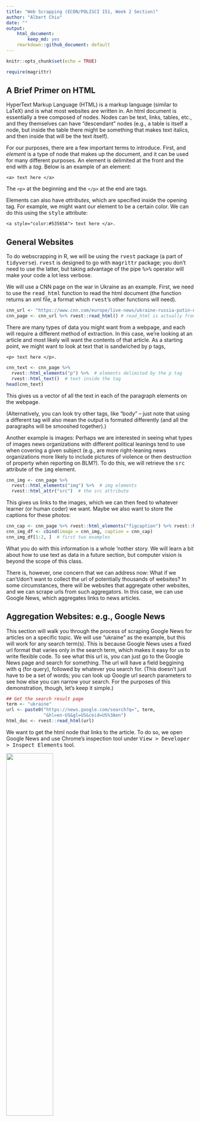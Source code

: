 ```yaml
---
title: "Web Scrapping (ECON/POLISCI 151, Week 2 Section)"
author: "Albert Chiu"
date: ""
output:
    html_document: 
        keep_md: yes
    rmarkdown::github_document: default
---
```


```r
knitr::opts_chunk$set(echo = TRUE)

require(magrittr)
```

## A Brief Primer on HTML
HyperText Markup Language (HTML) is a markup language (similar to LaTeX) and is what most websites are written in. An html document is essentially a tree composed of nodes. Nodes can be text, links, tables, etc., and they themselves can have "descendant" nodes (e.g., a table is itself a node, but inside the table there might be something that makes text italics, and then inside that will be the text itself).

For our purposes, there are a few important terms to introduce. First, and _element_ is a type of node that makes up the document, and it can be used for many different purposes. An element is delimited at the front and the end with a _tag_. Below is an example of an element:

    <a> text here </a>

The <tt>`<p>`</tt> at the beginning and the <tt>`</p>`</tt> at the end are tags. 

Elements can also have _attributes_, which are specified inside the opening tag. For example, we might want our element to be a certain color. We can do this using the <tt>style</tt> attribute:

    <a style="color:#53565A"> text here </a>.

## General Websites
To do webscrapping in R, we will be using the <tt>rvest</tt> package (a part of <tt>tidyverse</tt>). <tt>rvest</tt> is designed to go with <tt>magrittr</tt> package; you don't need to use the latter, but taking advantage of the pipe <tt>%>%</tt> operator will make your code a lot less verbose. 

We will use a CNN page on the war in Ukraine as an example. First, we need to use the <tt>read_html</tt> function to read the html document (the function returns an xml file, a format which <tt>rvest</tt>'s other functions will need).

```r
cnn_url <- "https://www.cnn.com/europe/live-news/ukraine-russia-putin-news-04-3-22/h_4d0118cfd6f30770be0f8f54e041f9d2"
cnn_page <- cnn_url %>% rvest::read_html() # read_html is actually from xml2, which rvest imports 
```

There are many types of data you might want from a webpage, and each will require a different method of extraction. In this case, we're looking at an article and most likely will want the contents of that article. As a starting point, we might want to look at text that is sandwiched by p tags,

    <p> text here </p>.

```r
cnn_text <- cnn_page %>%
  rvest::html_elements("p") %>%  # elements delimited by the p tag
  rvest::html_text()  # text inside the tag
head(cnn_text)
```

This gives us a vector of all the text in each of the paragraph elements on the webpage. 

(Alternatively, you can look try other tags, like "body" -- just note that using a different tag will also mean the output is formated differently (and all the paragraphs will be smooshed together).)

Another example is images: Perhaps we are interested in seeing what types of images news organizations with different political leanings tend to use when covering a given subject (e.g., are more right-leaning news organizations more likely to include pictures of violence or then destruction of property when reporting on BLM?). To do this, we will retrieve the <tt>src</tt> attribute of the <tt>img</tt> element.

```r
cnn_img <- cnn_page %>% 
  rvest::html_elements("img") %>%  # img elements
  rvest::html_attr("src")  # the src attribute
```


This gives us links to the images, which we can then feed to whatever learner (or human coder) we want. Maybe we also want to store the captions for these photos:

```r
cnn_cap <- cnn_page %>% rvest::html_elements("figcaption") %>% rvest::html_text()
cnn_img_df <- cbind(image = cnn_img, caption = cnn_cap)
cnn_img_df[1:2, ]  # first two examples
```

What you do with this information is a whole 'nother story. We will learn a bit about how to use text as data in a future section, but computer vision is beyond the scope of this class. 

There is, however, one concern that we can address now: What if we can't/don't want to collect the url of potentially thousands of websites? In some circumstances, there will be websites that aggregate other websites, and we can scrape urls from such aggregators. In this case, we can use Google News, which aggregates links to news articles.

## Aggregation Websites: e.g., Google News
This section will walk you through the process of scraping Google News for articles on a specific topic. We will use "ukraine" as the example, but this will work for any search term(s). This is because Google News uses a fixed url format that varies only in the search term, which makes it easy for us to write flexible code. To see what this url is, you can just go to the Google News page and search for something. The url will have a field beggining with <tt>q</tt> (for query), followed by whatever you search for. (This doesn't just have to be a set of words; you can look up Google url search parameters to see how else you can narrow your search. For the purposes of this demonstration, though, let's keep it simple.)
```r
## Get the search result page
term <- "ukraine"
url <- paste0("https://news.google.com/search?q=", term, 
              "&hl=en-US&gl=US&ceid=US%3Aen")
html_doc <- rvest::read_html(url)
```

We want to get the html node that links to the article. To do so, we open Google News and use Chrome's inspection tool under <tt>View > Developer > Inspect Elements</tt> tool.

![](inspect.png){#id .class width=50% height=50%}

The node we want is called "VDXfz", and we want to extract the hyperlink from it.
```r
## Get links on the page
links <- html_doc %>% rvest::html_nodes('.VDXfz') %>% rvest::html_attr('href')
```
If we take a look at the html code for the webpage, we can see that the link is a relative path (the file name, e.g., "index.html").
![href](node_href.png)
But we want an absolute path (the link you can enter into a web browser, e.g., "https://nytimes.com"). To get it in this format, we need to replace the root.
```r
# this will give us urls in the following format:
links[1]
# we want them instead to begin with the Google News address
links <- gsub("./articles/", "https://news.google.com/articles/", links)
```

Let's also record the title of each article. To see how to get this info, let's go back to Google News and open Chromes' Devloper Tools UI (or open the raw html file) and look for the corresponding node:
![title](node_title.png)

The node we want seems to be called "DY5T1d". We want to extract the text from this node.
```r
titles <- html_doc %>% rvest::html_nodes('.DY5T1d') %>% rvest::html_text()

# take the first five words
trunc <- sapply(titles, FUN=function(x) 
  paste(c(unlist(strsplit(x, split=" +"))[1:5], "..."), collapse=" "))
df <- cbind(title = titles, truncated_title = unname(trunc), link = links) 
head(df[, c("truncated_title", "link")])
```
Now that we have the links to all these web pages, we can just loop through and do what we did in the first section to extract all the text (or whatever information you want).


## APIs: e.g., Twitter
What we did in the previous section is a bit cumbersome, and it also is messy. For example, though our intention was only to gather the body of the article, our data also includes author names.

Sometimes, it's much easier. Some websites have application programming interfaces (APIs), which you can query for specific and well-structured information. Twitter is one such website.

This time let's use a timely but lighter(?) subject as an example: the Oscars.

To access Twitter's API, you need to [register as a devloper](https://developer.twitter.com/). 

We'll use the <tt>rtweet</tt> package for this. One function allows you to search for tweets, and you can specify a number of parameters or filters. We can be quite specific with what types of tweets we want to query.
```r
# tweets that: mention the oscars & are from verified users & are not replies
tw <- rtweet::search_tweets(q="\"oscars\" filter:verified -filter:replies",
                            n=10,  # 10 tweets
                            include_rts = F,  # exclude retweets
                            lang="en")  # only tweets in English 
```

The information is also organized nicely:
```r
head(colnames(tw))  # what type of information do we have
tw$text[1]
```
This is already looking cleaner than our news article example, but let's do a bit of pre-processing. We'll go more in depth during our week on text as data, but for now let's just define a basic function for removing some (typically) unmeaningful words, as well as punctuation and whitespace, and apply it to each tweet.
```r
clean_text <- function(x) {
  x %>% tm::removeWords(stopwords::stopwords("en")) %>% 
    tm::stripWhitespace() %>%
    tm::removePunctuation()
}

## Clean tweets
# before
tw[, c("screen_name", "text")]

# after
tw_wrds <- unname(sapply(tw$text, clean_text))
head(tw_wrds)
```

Again, what you do with this data is a different topic. For now, let's do something simple: see which words appear the most often.
```r
# split into words
tw_wrds <- sapply(tw_wrds, FUN=function(x) strsplit(tolower(x), split=" +"))

count <- table(unlist(tw_wrds))
sort(count[count > 1], decreasing = T)
```

The <tt>rtweet</tt> package has lots of other functions that you may find useful. If you want to use Twitter for your project, I encourage you to read the package's documentation. I'll just point out one other functionality, which is to get tweets from a specific user:
```r
# last 2 tweets from the UN
tl <- rtweet::get_timeline(user="UN", n=2)
tl$text
```
